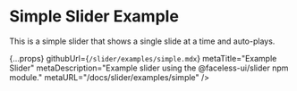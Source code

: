 
# Simple Slider Example

This is a simple slider that shows a single slide at a time and auto-plays.

<SimpleSliderExample />

  {...props}
  githubUrl={`/slider/examples/simple.mdx`}
  metaTitle="Example Slider"
  metaDescription="Example slider using the @faceless-ui/slider npm module."
  metaURL="/docs/slider/examples/simple"
/>

